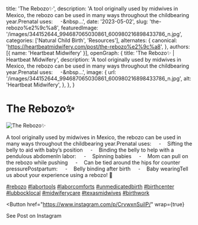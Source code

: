   title: 'The Rebozo✨',
  description: 'A tool originally used by midwives in Mexico, the rebozo can be used in many ways throughout the childbearing year.Prenatal uses: &nbsp;&nbsp;&nbsp;&nbsp;⁃&nbsp...',
  date: '2023-05-02',
  slug: 'the-rebozo%e2%9c%a8',
  featuredImage: '/images/344152644_994687065030861_600980216898433786_n.jpg',
  categories: ['Natural Child Birth', 'Resources'],
  alternates: {
    canonical: 'https://heartbeatmidwifery.com/post/the-rebozo%e2%9c%a8',
  },
  authors: [{ name: 'Heartbeat Midwifery' }],
  openGraph: {
    title: 'The Rebozo✨ | Heartbeat Midwifery',
    description: 'A tool originally used by midwives in Mexico, the rebozo can be used in many ways throughout the childbearing year.Prenatal uses: &nbsp;&nbsp;&nbsp;&nbsp;⁃&nbsp...',
    image: {
      url: '/images/344152644_994687065030861_600980216898433786_n.jpg',
      alt: 'Heartbeat Midwifery',
    },
  },
}


# The Rebozo✨

<Image
  src="/images/344152644_994687065030861_600980216898433786_n.jpg"
  size="large"
  wrap={true}
  alt="The Rebozo✨"
/>

A tool originally used by midwives in Mexico, the rebozo can be used in many ways throughout the childbearing year.Prenatal uses: &nbsp;&nbsp;&nbsp;&nbsp;⁃&nbsp;&nbsp;&nbsp;&nbsp;Sifting the belly to aid with baby’s position &nbsp;&nbsp;&nbsp;&nbsp;⁃&nbsp;&nbsp;&nbsp;&nbsp;Binding the belly to help with a pendulous abdomenIn labor: &nbsp;&nbsp;&nbsp;&nbsp;⁃&nbsp;&nbsp;&nbsp;&nbsp;Spinning babies &nbsp;&nbsp;&nbsp;&nbsp;⁃&nbsp;&nbsp;&nbsp;&nbsp;Mom can pull on the rebozo while pushing &nbsp;&nbsp;&nbsp;&nbsp;⁃&nbsp;&nbsp;&nbsp;&nbsp;Can be tied around the hips for counter pressurePostpartum: &nbsp;&nbsp;&nbsp;&nbsp;⁃&nbsp;&nbsp;&nbsp;&nbsp;Belly binding after birth &nbsp;&nbsp;&nbsp;&nbsp;⁃&nbsp;&nbsp;&nbsp;&nbsp;Baby wearingTell us about your experience using a rebozo! 💛

[#rebozo](https://www.instagram.com/explore/tags/rebozo/) [#labortools](https://www.instagram.com/explore/tags/labortools/) [#laborcomforts](https://www.instagram.com/explore/tags/laborcomforts/) [#unmedicatedbirth](https://www.instagram.com/explore/tags/unmedicatedbirth/) [#birthcenter](https://www.instagram.com/explore/tags/birthcenter/) [#lubbocklocal](https://www.instagram.com/explore/tags/lubbocklocal/) [#midwiferycare](https://www.instagram.com/explore/tags/midwiferycare/) [#texasmidwives](https://www.instagram.com/explore/tags/texasmidwives/) [#birthwork](https://www.instagram.com/explore/tags/birthwork/)

<Button
  href="https://www.instagram.com/p/CrvwxnSuiIP/"
  wrap={true}
>
  See Post on Instagram
</Button>
